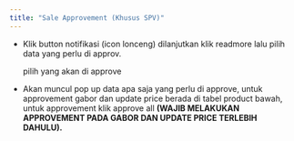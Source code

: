 ```yaml
---
title: "Sale Approvement (Khusus SPV)"
---
```


- Klik button notifikasi (icon lonceng) dilanjutkan klik readmore lalu pilih data yang perlu di approv.

  <ImageZoom
    src="/image/outbound/sale/approvement/a-1.png"
    width={3276}
    height={2018}
    alt="Approvement"
    className="rounded-lg m-0"
  />
  pilih yang akan di approve
  <ImageZoom
    src="/image/outbound/sale/approvement/a-2.png"
    width={3276}
    height={2018}
    alt="Approvement"
    className="rounded-lg m-0"
  />

- Akan muncul pop up data apa saja yang perlu di approve, untuk approvement gabor dan update price berada di tabel product bawah, untuk approvement klik approve all **(WAJIB MELAKUKAN APPROVEMENT PADA GABOR DAN UPDATE PRICE TERLEBIH DAHULU).**
  <ImageZoom
    src="/image/outbound/sale/approvement/b-1.png"
    width={3276}
    height={2018}
    alt="Approvement"
    className="rounded-lg m-0"
  />

